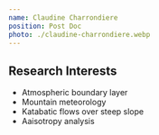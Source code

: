 ```yaml
---
name: Claudine Charrondiere
position: Post Doc
photo: ./claudine-charrondiere.webp
---
```


## Research Interests

-   Atmospheric boundary layer
-   Mountain meteorology
-   Katabatic flows over steep slope
-   Aaisotropy analysis

